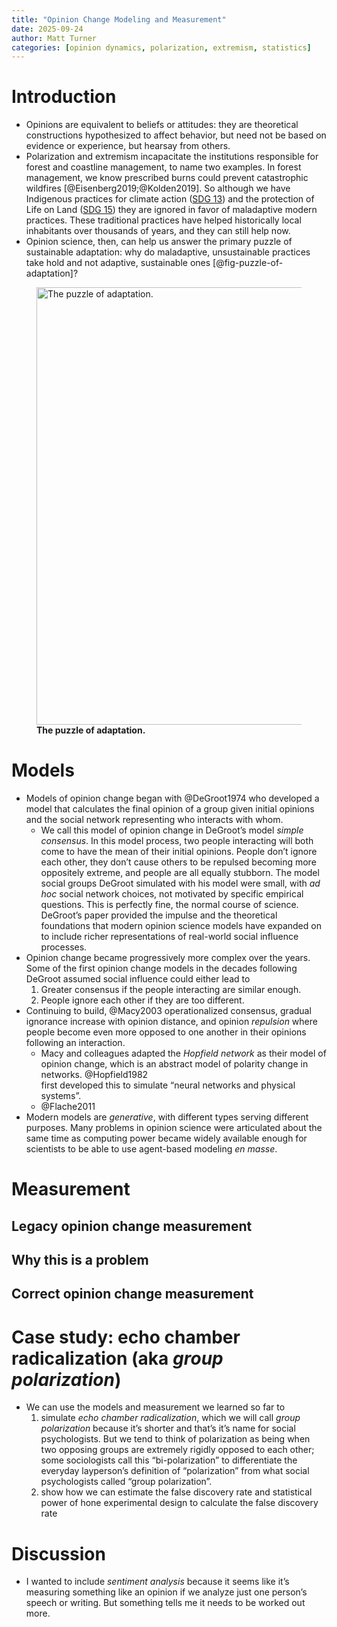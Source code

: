 ```yaml
---
title: "Opinion Change Modeling and Measurement"
date: 2025-09-24
author: Matt Turner
categories: [opinion dynamics, polarization, extremism, statistics]
---
```


# Introduction

- Opinions are equivalent to beliefs or attitudes: they are theoretical constructions hypothesized to affect behavior, but need not be based on evidence or experience, but hearsay from others.
- Polarization and extremism incapacitate the institutions responsible for
  forest and coastline management, to name two examples. In forest management,
  we know prescribed burns could prevent catastrophic wildfires 
  [@Eisenberg2019;@Kolden2019]. 
  So although we have Indigenous practices for climate action ([SDG 13](https://sdgs.un.org/goals/goal13))
  and the protection of Life on Land ([SDG
  15](https://sdgs.un.org/goals/goal15)) they are ignored in favor of
  maladaptive modern practices. These traditional practices have helped
  historically local inhabitants over thousands of years, and they can still
  help now.
- Opinion science, then, can help us answer the primary puzzle of
  sustainable adaptation: why do maladaptive, unsustainable practices take hold 
  and not adaptive, sustainable ones [@fig-puzzle-of-adaptation]?

![**The puzzle of adaptation.**](../Figures/puzzle-of-adaptation.png){#fig-puzzle-of-adaptation width="700"}

  
# Models

- Models of opinion change began with @DeGroot1974 who developed a model that
  calculates the final opinion of a group given initial opinions and the social
  network representing who interacts with whom. 
  - We call this model of opinion change in DeGroot's model *simple consensus*. 
    In this model process, two people interacting will both come to have the mean
    of their initial opinions. People don't ignore
    each other, they don't cause others to be repulsed becoming more oppositely
    extreme, and people are all equally stubborn. The model social groups 
    DeGroot simulated with his model were small, with *ad hoc* social network
    choices, not motivated by specific empirical questions. This is perfectly
    fine, the normal course of science. 
    DeGroot's paper provided the impulse and the theoretical foundations that
    modern opinion science models have expanded on to include 
    richer representations of real-world social influence processes.
- Opinion change became progressively more complex over the years. 
  Some of the first opinion change models in the decades following DeGroot 
  assumed social influence could either lead to 
  1. Greater consensus if the people interacting are similar enough.
  2. People ignore each other if they are too different.
- Continuing to build, @Macy2003 operationalized consensus, gradual ignorance
  increase with opinion distance, and opinion *repulsion* where people become
  even more opposed to one another in their opinions following an interaction.
  - Macy and colleagues adapted the *Hopfield network* as their model of opinion
    change, which is an abstract model of polarity change in networks. @Hopfield1982  
    first developed this to simulate "neural networks and physical systems". 
  - @Flache2011 
- Modern models are *generative*, with different types serving different
  purposes. Many problems in opinion science were articulated about the same
  time as computing power became widely available enough for scientists to be
  able to use agent-based modeling *en masse*. 


# Measurement

## Legacy opinion change measurement


## Why this is a problem


## Correct opinion change measurement


# Case study: echo chamber radicalization (aka *group polarization*)

- We can use the models and measurement we learned so far to 
  1. simulate *echo chamber radicalization*, which we will call *group
     polarization* because it's shorter and that's it's name for social
     psychologists. But we tend to think of polarization as being when two
     opposing groups are extremely rigidly opposed to each other; some
     sociologists call this "bi-polarization" to differentiate the everyday
     layperson's definition of "polarization" from what social psychologists 
     called "group polarization".
  2. show how we can estimate the false discovery rate and statistical power of
     hone experimental design to calculate the false discovery rate


# Discussion

- I wanted to include *sentiment analysis* because it seems like it's measuring
  something like an opinion if we analyze just one person's speech or writing.
  But something tells me it needs to be worked out more.
